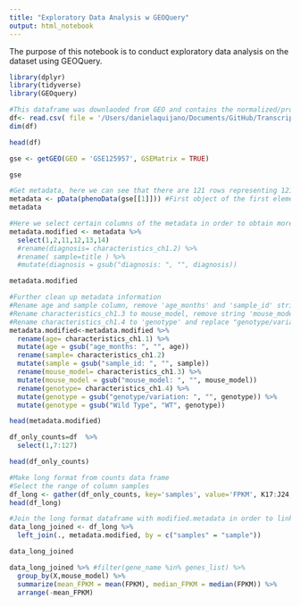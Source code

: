 ```yaml
---
title: "Exploratory Data Analysis w GEOQuery"
output: html_notebook
---
```


The purpose of this notebook is to conduct exploratory data analysis on the dataset using GEOQuery. 

```r
library(dplyr)
library(tidyverse)
library(GEOquery)
```

```r
#This dataframe was downlaoded from GEO and contains the normalized/processed gene counts for this study.
df<- read.csv( file = '/Users/danielaquijano/Documents/GitHub/Transcriptomics-Final-Project-/source_files/GSE125957_processed_data .csv')
dim(df)
```
```r
head(df)
```

```r
gse <- getGEO(GEO = 'GSE125957', GSEMatrix = TRUE)
```
```r
gse
```
```r
#Get metadata, here we can see that there are 121 rows representing 121 samples
metadata <- pData(phenoData(gse[[1]])) #First object of the first element in the list. 
metadata
```
```r
#Here we select certain columns of the metadata in order to obtain more information about the samples
metadata.modified <- metadata %>%
  select(1,2,11,12,13,14) 
  #rename(diagnosis= characteristics_ch1.2) %>%
  #rename( sample=title ) %>%
  #mutate(diagnosis = gsub("diagnosis: ", "", diagnosis)) 
```
```r
metadata.modified
```
```r
#Further clean up metadata information
#Rename age and sample column, remove 'age_months' and 'sample_id' string
#Rename characteristics_ch1.3 to mouse_model, remove string 'mouse_model: '
#Rename characteristics_ch1.4 to 'genotype' and replace "genotype/variation: " and "Wild Type" with empty string and WT respectively
metadata.modified<-metadata.modified %>%
  rename(age= characteristics_ch1.1) %>%
  mutate(age = gsub("age_months: ", "", age)) 
  rename(sample= characteristics_ch1.2)
  mutate(sample = gsub("sample_id: ", "", sample))
  rename(mouse_model= characteristics_ch1.3) %>%
  mutate(mouse_model = gsub("mouse_model: ", "", mouse_model))
  rename(genotype= characteristics_ch1.4) %>%
  mutate(genotype = gsub("genotype/variation: ", "", genotype)) %>%
  mutate(genotype = gsub("Wild Type", "WT", genotype))
```

```r
head(metadata.modified)
```
```r
df_only_counts=df  %>%
  select(1,7:127) 
```
```r
head(df_only_counts)
```
```r
#Make long format from counts data frame
#Select the range of column samples
df_long <- gather(df_only_counts, key='samples', value='FPKM', K17:J24, factor_key=TRUE)
head(df_long)
```
```r
#Join the long format dataframe with modified.metadata in order to link sample information to sample counts in one dataframe
data_long_joined <- df_long %>%
  left_join(., metadata.modified, by = c("samples" = "sample")) 
```
```r
data_long_joined
```
```r
data_long_joined %>% #filter(gene_name %in% genes_list) %>%
  group_by(X,mouse_model) %>%
  summarize(mean_FPKM = mean(FPKM), median_FPKM = median(FPKM)) %>%
  arrange(-mean_FPKM)
```

